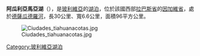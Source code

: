 {{coord|16.685|S|68.975|W|type:waterbody_region:BO|display=title}}

'''阿瓜利亞馬亞湖'''（{{lang-es|Laguna Aguallamaya}}），是[[玻利維亞|玻利維亞]]的[[湖泊|湖泊]]，位於該國西部[[拉巴斯省_(玻利維亞)|拉巴斯省]]的[[因加維省|因加維省]]，處於[[德薩瓜德羅河|德薩瓜德羅河]]，長30公里、寬6.6公里，面積96平方公里。

[[Image:Ciudades_tiahuanacotas.jpg|thumb]]

{{Bolivia-geo-stub}}
[[Category:玻利維亞湖泊|Category:玻利維亞湖泊]]